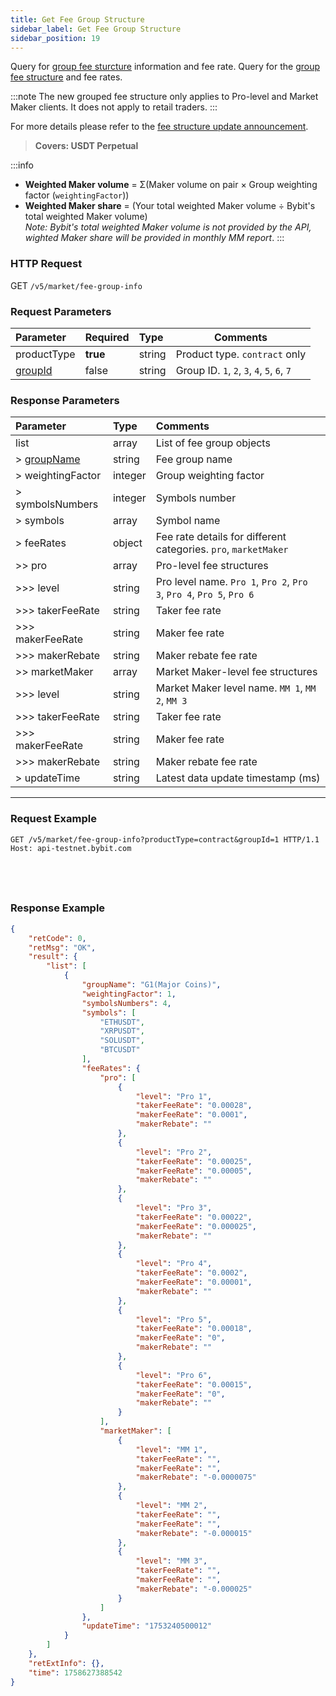 ```yaml
---
title: Get Fee Group Structure
sidebar_label: Get Fee Group Structure
sidebar_position: 19
---
```


Query for [group fee sturcture](https://www.bybit.com/en/help-center/article/Group-Fee-Structure-Symbol-Grouping) information and fee rate.
Query for the [group fee structure](https://www.bybit.com/en/help-center/article/Group-Fee-Structure-Symbol-Grouping) and fee rates.

:::note
The new grouped fee structure only applies to Pro-level and Market Maker clients. It does not apply to retail traders.
:::

For more details please refer to the [fee structure update announcement](https://announcements.bybit.com/article/bybit-fee-structure-update-for-pro-and-market-maker-clients-blt06875b6d623e7581/).

> **Covers: USDT Perpetual**

:::info
* **Weighted Maker volume** = Σ(Maker volume on pair × Group weighting factor (`weightingFactor`))
* **Weighted Maker share** = (Your total weighted Maker volume ÷ Bybit's total weighted Maker volume)<br/>
*Note: Bybit's total weighted Maker volume is not provided by the API, wighted Maker share will be provided in monthly MM report*.
:::

### HTTP Request
GET `/v5/market/fee-group-info`

### Request Parameters
| Parameter   | Required | Type   | Comments                                |
|:------------|:---------|:-------|-----------------------------------------|
| productType | **true** | string | Product type. `contract` only |
| [groupId](../enum#groupid) | false    | string | Group ID. `1`, `2`, `3`, `4`, `5`, `6`, `7` |

### Response Parameters
| Parameter       | Type   | Comments |
|:------------------------|:-------|:---------|
| list            | array  | List of fee group objects |
| > [groupName](../enum#groupname) | string | Fee group name |
| > weightingFactor | integer | Group weighting factor |
| > symbolsNumbers | integer | Symbols number |
| > symbols       | array  | Symbol name |
| > feeRates      | object | Fee rate details for different categories. `pro`, `marketMaker` |
| >> pro          | array  | Pro-level fee structures |
| >>> level       | string | Pro level name. `Pro 1`, `Pro 2`, `Pro 3`, `Pro 4`, `Pro 5`, `Pro 6` |
| >>> takerFeeRate | string | Taker fee rate |
| >>> makerFeeRate | string | Maker fee rate |
| >>> makerRebate | string | Maker rebate fee rate |
| >> marketMaker  | array  | Market Maker-level fee structures |
| >>> level       | string | Market Maker level name. `MM 1`, `MM 2`, `MM 3` |
| >>> takerFeeRate | string | Taker fee rate |
| >>> makerFeeRate | string | Maker fee rate |
| >>> makerRebate | string | Maker rebate fee rate |
| > updateTime    | string | Latest data update timestamp (ms) |

---

### Request Example

<Tabs groupId="programming-languages">
<TabItem value="http" label="HTTP">

```http
GET /v5/market/fee-group-info?productType=contract&groupId=1 HTTP/1.1
Host: api-testnet.bybit.com
```

</TabItem>
<TabItem value="python" label="Python">

```python

```

</TabItem>
<TabItem value="Go" label="Go">

```go

```

</TabItem>
<TabItem value="java" label="Java">

```java

```

</TabItem>
<TabItem value="Node" label="Node.js">

```n4js

```

</TabItem>
</Tabs>

### Response Example

```json
{
    "retCode": 0,
    "retMsg": "OK",
    "result": {
        "list": [
            {
                "groupName": "G1(Major Coins)",
                "weightingFactor": 1,
                "symbolsNumbers": 4,
                "symbols": [
                    "ETHUSDT",
                    "XRPUSDT",
                    "SOLUSDT",
                    "BTCUSDT"
                ],
                "feeRates": {
                    "pro": [
                        {
                            "level": "Pro 1",
                            "takerFeeRate": "0.00028",
                            "makerFeeRate": "0.0001",
                            "makerRebate": ""
                        },
                        {
                            "level": "Pro 2",
                            "takerFeeRate": "0.00025",
                            "makerFeeRate": "0.00005",
                            "makerRebate": ""
                        },
                        {
                            "level": "Pro 3",
                            "takerFeeRate": "0.00022",
                            "makerFeeRate": "0.000025",
                            "makerRebate": ""
                        },
                        {
                            "level": "Pro 4",
                            "takerFeeRate": "0.0002",
                            "makerFeeRate": "0.00001",
                            "makerRebate": ""
                        },
                        {
                            "level": "Pro 5",
                            "takerFeeRate": "0.00018",
                            "makerFeeRate": "0",
                            "makerRebate": ""
                        },
                        {
                            "level": "Pro 6",
                            "takerFeeRate": "0.00015",
                            "makerFeeRate": "0",
                            "makerRebate": ""
                        }
                    ],
                    "marketMaker": [
                        {
                            "level": "MM 1",
                            "takerFeeRate": "",
                            "makerFeeRate": "",
                            "makerRebate": "-0.0000075"
                        },
                        {
                            "level": "MM 2",
                            "takerFeeRate": "",
                            "makerFeeRate": "",
                            "makerRebate": "-0.000015"
                        },
                        {
                            "level": "MM 3",
                            "takerFeeRate": "",
                            "makerFeeRate": "",
                            "makerRebate": "-0.000025"
                        }
                    ]
                },
                "updateTime": "1753240500012"
            }
        ]
    },
    "retExtInfo": {},
    "time": 1758627388542
}
```

